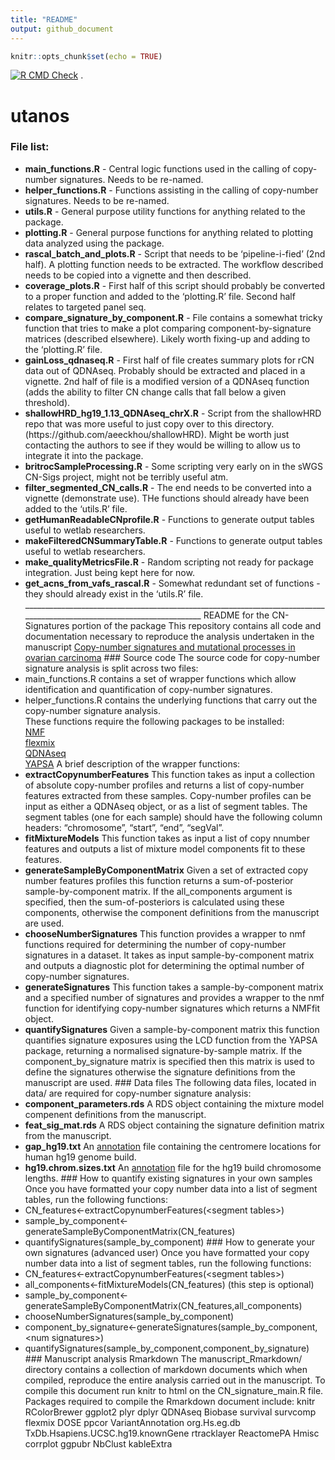 ```yaml
---
title: "README"
output: github_document
---
```


```r
knitr::opts_chunk$set(echo = TRUE)
```
<!-- badges: start -->
[![R CMD Check](https://github.com/ntmv/utanos/actions/workflows/R-CMD-check.yaml/badge.svg)](https://github.com/ntmv/utanos/actions/workflows/R-CMD-check.yaml)
<!-- badges: end -->.

# utanos
### File list:
* __main_functions.R__ - Central logic functions used in the calling of copy-number signatures. Needs to be re-named.
* __helper_functions.R__ - Functions assisting in the calling of copy-number signatures.  Needs to be re-named.
* __utils.R__ - General purpose utility functions for anything related to the package.
* __plotting.R__ - General purpose functions for anything related to plotting data analyzed using the package.
* __rascal_batch_and_plots.R__ - Script that needs to be 'pipeline-i-fied' (2nd half). A plotting function needs to be extracted. The workflow described needs to be copied into a vignette and then described.
* __coverage_plots.R__ - First half of this script should probably be converted to a proper function and added to the 'plotting.R' file. Second half relates to targeted panel seq.
* __compare_signature_by_component.R__ - File contains a somewhat tricky function that tries to make a plot comparing component-by-signature matrices (described elsewhere). Likely worth fixing-up and adding to the 'plotting.R' file.
* __gainLoss_qdnaseq.R__ - First half of file creates summary plots for rCN data out of QDNAseq. Probably should be extracted and placed in a vignette. 2nd half of file is a modified version of a QDNAseq function (adds the ability to filter CN change calls that fall below a given threshold).
* __shallowHRD_hg19_1.13_QDNAseq_chrX.R__ - Script from the shallowHRD repo that was more useful to just copy over to this directory. (https://github.com/aeeckhou/shallowHRD). Might be worth just contacting the authors to see if they would be willing to allow us to integrate it into the package.
* __britrocSampleProcessing.R__ - Some scripting very early on in the sWGS CN-Sigs project, might not be terribly useful atm.
* __filter_segmented_CN_calls.R__ - The end needs to be converted into a vignette (demonstrate use). THe functions should already have been added to the 'utils.R' file.
* __getHumanReadableCNprofile.R__ - Functions to generate output tables useful to wetlab researchers.
* __makeFilteredCNSummaryTable.R__ - Functions to generate output tables useful to wetlab researchers.
* __make_qualityMetricsFile.R__ - Random scripting not ready for package integration. Just being kept here for now.
* __get_acns_from_vafs_rascal.R__ - Somewhat redundant set of functions - they should already exist in the 'utils.R' file.
_______________________________________________________________________________________________________________________
README for the CN-Signatures portion of the package
This repository contains all code and documentation necessary to reproduce the analysis undertaken in the 
manuscript [Copy-number signatures and mutational processes in ovarian carcinoma](https://www.biorxiv.org/content/early/2017/09/04/174201)
### Source code
The source code for copy-number signature analysis is split across two files:   
* main_functions.R contains a set of wrapper functions which allow identification and quantification of copy-number signatures.   
* helper_functions.R contains the underlying functions that carry out the copy-number signature analysis.  
These functions require the following packages to be installed:  
[NMF](https://cran.r-project.org/web/packages/NMF/index.html)  
[flexmix](https://cran.r-project.org/web/packages/flexmix/index.html)  
[QDNAseq](https://bioconductor.org/packages/release/bioc/html/QDNAseq.html)  
[YAPSA](https://bioconductor.org/packages/devel/bioc/html/YAPSA.html)
A brief description of the wrapper functions:  
* __extractCopynumberFeatures__ This function takes as input a collection of absolute copy-number profiles and returns a list of copy-number features extracted from these samples. Copy-number profiles can be input as either a QDNAseq object, or as a list of segment tables. The segment tables (one for each sample) should have the following column headers: "chromosome", "start", "end", "segVal".  
* __fitMixtureModels__ This function takes as input a list of copy nnumber features and outputs a list of mixture model components fit to these features.  
* __generateSampleByComponentMatrix__ Given a set of extracted copy number features profiles this function returns a sum-of-posterior sample-by-component matrix. If the all_components argument is specified, then the sum-of-posteriors is calculated using these components, otherwise the component definitions from the manuscript are used.   
* __chooseNumberSignatures__ This function provides a wrapper to nmf functions required for determining the number of copy-number signatures in a dataset. It takes as input sample-by-component matrix and outputs a diagnostic plot for determining the optimal number of copy-number signatures.  
* __generateSignatures__ This function takes a sample-by-component matrix and a specified number of signatures and provides a wrapper to the nmf function for identifying copy-number signatures which returns a NMFfit object.  
* __quantifySignatures__ Given a sample-by-component matrix this function quantifies signature exposures using the LCD function from the YAPSA package, returning a normalised signature-by-sample matrix. If the component_by_signature matrix is specified then this matrix is used to define the signatures otherwise the signature definitions from the manuscript are used.
### Data files
The following data files, located in data/ are required for copy-number signature analysis:  
* __component_parameters.rds__ A RDS object containing the mixture model compenent definitions from the manuscript.  
* __feat_sig_mat.rds__ A RDS object containing the signature definition matrix from the manuscript.  
* __gap_hg19.txt__ An [annotation](http://hgdownload.cse.ucsc.edu/goldenPath/hg19/database/gap.txt.gz) file containing the centromere locations for human hg19 genome build.  
* __hg19.chrom.sizes.txt__ An [annotation](http://hgdownload.cse.ucsc.edu/goldenPath/hg19/bigZips/hg19.chrom.sizes) file for the hg19 build chromosome lengths.
### How to quantify existing signatures in your own samples
Once you have formatted your copy number data into a list of segment tables, run the following functions:
* CN_features<-extractCopynumberFeatures(<segment tables\>)
* sample_by_component<-generateSampleByComponentMatrix(CN_features)
* quantifySignatures(sample_by_component)
### How to generate your own signatures (advanced user)
Once you have formatted your copy number data into a list of segment tables, run the following functions:
* CN_features<-extractCopynumberFeatures(<segment tables\>)
* all_components<-fitMixtureModels(CN_features) (this step is optional)
* sample_by_component<-generateSampleByComponentMatrix(CN_features,all_components)
* chooseNumberSignatures(sample_by_component)
* component_by_signature<-generateSignatures(sample_by_component,<num signatures\>)
* quantifySignatures(sample_by_component,component_by_signature)
### Manuscript analysis Rmarkdown
The manuscript_Rmarkdown/ directory contains a collection of markdown documents which when compiled, reproduce the entire analysis carried out in the manuscript. To compile this document run knitr to html on the CN_signature_main.R file.
Packages required to compile the Rmarkdown document include:
knitr
RColorBrewer
ggplot2
plyr
dplyr
QDNAseq
Biobase
survival
survcomp
flexmix
DOSE
ppcor
VariantAnnotation
org.Hs.eg.db
TxDb.Hsapiens.UCSC.hg19.knownGene
rtracklayer
ReactomePA
Hmisc
corrplot
ggpubr
NbClust
kableExtra

